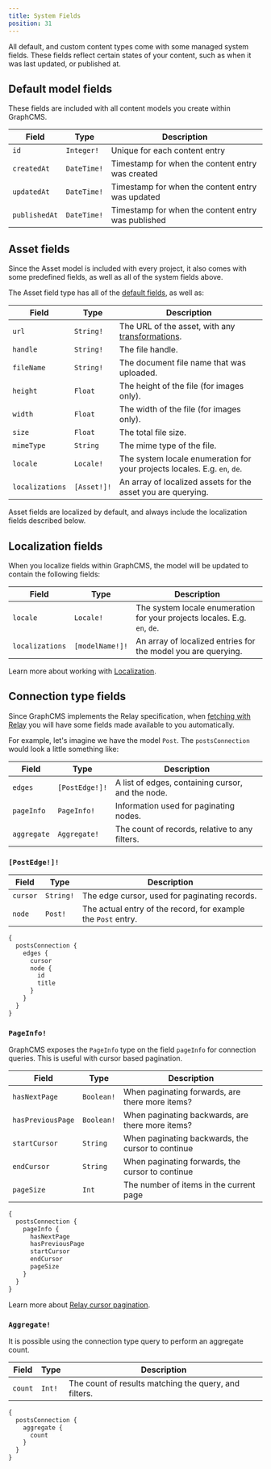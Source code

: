 ```yaml
---
title: System Fields
position: 31
---
```


All default, and custom content types come with some managed system fields. These fields reflect certain states of your content, such as when it was last updated, or published at.

## Default model fields

These fields are included with all content models you create within GraphCMS.

| Field         | Type        | Description                                        |
| ------------- | ----------- | -------------------------------------------------- |
| `id`          | `Integer!`  | Unique for each content entry                      |
| `createdAt`   | `DateTime!` | Timestamp for when the content entry was created   |
| `updatedAt`   | `DateTime!` | Timestamp for when the content entry was updated   |
| `publishedAt` | `DateTime!` | Timestamp for when the content entry was published |

## Asset fields

Since the Asset model is included with every project, it also comes with some predefined fields, as well as all of the system fields above.

The Asset field type has all of the [default fields](/schema/system-fields#default-fields), as well as:

| Field           | Type        | Description                                                                            |
| --------------- | ----------- | -------------------------------------------------------------------------------------- |
| `url`           | `String!`   | The URL of the asset, with any [transformations](/content-api/assets#transformations). |
| `handle`        | `String!`   | The file handle.                                                                       |
| `fileName`      | `String!`   | The document file name that was uploaded.                                              |
| `height`        | `Float`     | The height of the file (for images only).                                              |
| `width`         | `Float`     | The width of the file (for images only).                                               |
| `size`          | `Float`     | The total file size.                                                                   |
| `mimeType`      | `String`    | The mime type of the file.                                                             |
| `locale`        | `Locale!`   | The system locale enumeration for your projects locales. E.g. `en`, `de`.              |
| `localizations` | `[Asset!]!` | An array of localized assets for the asset you are querying.                           |

Asset fields are localized by default, and always include the localization fields described below.

## Localization fields

When you localize fields within GraphCMS, the model will be updated to contain the following fields:

| Field           | Type            | Description                                                               |
| --------------- | --------------- | ------------------------------------------------------------------------- |
| `locale`        | `Locale!`       | The system locale enumeration for your projects locales. E.g. `en`, `de`. |
| `localizations` | `[modelName!]!` | An array of localized entries for the model you are querying.             |

Learn more about working with [Localization](/content-api/localization).

## Connection type fields

Since GraphCMS implements the Relay specification, when [fetching with Relay](/content-api/queries#fetching-with-relay) you will have some fields made available to you automatically.

For example, let's imagine we have the model `Post`. The `postsConnection` would look a little something like:

| Field       | Type           | Description                                       |
| ----------- | -------------- | ------------------------------------------------- |
| `edges`     | `[PostEdge!]!` | A list of edges, containing cursor, and the node. |
| `pageInfo`  | `PageInfo!`    | Information used for paginating nodes.            |
| `aggregate` | `Aggregate!`   | The count of records, relative to any filters.    |

### `[PostEdge!]!`

| Field    | Type      | Description                                                   |
| -------- | --------- | ------------------------------------------------------------- |
| `cursor` | `String!` | The edge cursor, used for paginating records.                 |
| `node`   | `Post!`   | The actual entry of the record, for example the `Post` entry. |

<Tabs>
  <TabsItem label="Query">


```graphql
{
  postsConnection {
    edges {
      cursor
      node {
        id
        title
      }
    }
  }
}
```

  </TabsItem>
</Tabs>


### `PageInfo!`

GraphCMS exposes the `PageInfo` type on the field `pageInfo` for connection queries. This is useful with cursor based pagination.

| Field             | Type       | Description                                       |
| ----------------- | ---------- | ------------------------------------------------- |
| `hasNextPage`     | `Boolean!` | When paginating forwards, are there more items?   |
| `hasPreviousPage` | `Boolean!` | When paginating backwards, are there more items?  |
| `startCursor`     | `String`   | When paginating backwards, the cursor to continue |
| `endCursor`       | `String`   | When paginating forwards, the cursor to continue  |
| `pageSize`        | `Int`      | The number of items in the current page           |

<Tabs>
  <TabsItem label="Query">


```graphql
{
  postsConnection {
    pageInfo {
      hasNextPage
      hasPreviousPage
      startCursor
      endCursor
      pageSize
    }
  }
}
```

  </TabsItem>
</Tabs>


Learn more about [Relay cursor pagination](/content-api/pagination#relay-cursor-connections).

### `Aggregate!`

It is possible using the connection type query to perform an aggregate count.

| Field   | Type   | Description                                           |
| ------- | ------ | ----------------------------------------------------- |
| `count` | `Int!` | The count of results matching the query, and filters. |

<Tabs>
  <TabsItem label="Query">


```graphql
{
  postsConnection {
    aggregate {
      count
    }
  }
}
```

  </TabsItem>
</Tabs>

